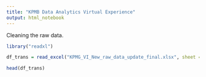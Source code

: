 ```yaml
---
title: "KPMB Data Analytics Virtual Experience"
output: html_notebook
---
```


Cleaning the raw data.

```r
library("readxl")

df_trans = read_excel("KPMG_VI_New_raw_data_update_final.xlsx", sheet = "Transactions", skip = 1)

head(df_trans)


```